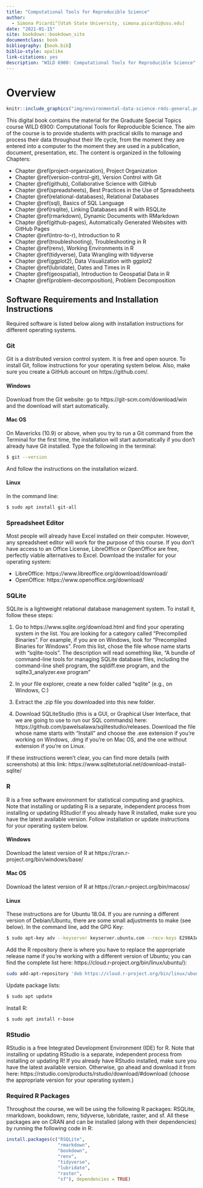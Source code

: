 ```yaml
--- 
title: "Computational Tools for Reproducible Science"
author: 
  - Simona Picardi^[Utah State University, simona.picardi@usu.edu]
date: "2021-01-15"
site: bookdown::bookdown_site
documentclass: book
bibliography: [book.bib]
biblio-style: apalike
link-citations: yes
description: "WILD 6900: Computational Tools for Reproducible Science"
---
```


# Overview {-}

```r
knitr::include_graphics("img/environmental-data-science-r4ds-general.png")
```

This digital book contains the material for the Graduate Special Topics
course WILD 6900: Computational Tools for Reproducible Science. The aim of the course is to provide students with practical skills to manage and process their data throughout their life cycle, from the moment they are entered into a computer to the moment they are used in a publication, document, presentation, etc. The content is organized in the following Chapters:

* Chapter \@ref(project-organization), Project Organization
* Chapter \@ref(version-control-git), Version Control with Git
* Chapter \@ref(github), Collaborative Science with GitHub
* Chapter \@ref(spreadsheets), Best Practices in the Use of Spreadsheets 
* Chapter \@ref(relational-databases), Relational Databases
* Chapter \@ref(sql), Basics of SQL Language 
* Chapter \@ref(rsqlite), Linking Databases and R with RSQLite 
* Chapter \@ref(rmarkdown), Dynamic Documents with RMarkdown
* Chapter \@ref(github-pages), Automatically Generated Websites with GitHub Pages
* Chapter \@ref(intro-to-r), Introduction to R
* Chapter \@ref(troubleshooting), Troubleshooting in R
* Chapter \@ref(renv), Working Environments in R
* Chapter \@ref(tidyverse), Data Wrangling with tidyverse
* Chapter \@ref(ggplot2), Data Visualization with ggplot2
* Chapter \@ref(lubridate), Dates and Times in R
* Chapter \@ref(geospatial), Introduction to Geospatial Data in R
* Chapter \@ref(problem-decomposition), Problem Decomposition

## Software Requirements and Installation Instructions

Required software is listed below along with installation instructions for
different operating systems. 

### Git

Git is a distributed version control system. It is free and open source. To
install Git, follow instructions for your operating system below. Also, make sure you create a GitHub account on https://github.com/.

#### Windows

Download from the Git website: go to https://git-scm.com/download/win and the 
download will start automatically.

#### Mac OS

On Mavericks (10.9) or above, when you try to run a Git command from the 
Terminal for the first time, the installation will start automatically if you 
don't already have Git installed. Type the following in the terminal:

```bash

$ git --version

```

And follow the instructions on the installation wizard. 

#### Linux

In the command line:

```bash

$ sudo apt install git-all

```

### Spreadsheet Editor

Most people will already have Excel installed on their computer. However, any
spreadsheet editor will work for the purpose of this course. If you don't have 
access to an Office License, LibreOffice or OpenOffice are free, perfectly viable alternatives to Excel. Download the installer for your operating system:

* LibreOffice: https://www.libreoffice.org/download/download/ 
* OpenOffice: https://www.openoffice.org/download/

### SQLite

SQLite is a lightweight relational database management system. To install it, 
follow these steps:

1. Go to https://www.sqlite.org/download.html and find your operating system in 
the list. You are looking for a category called "Precompiled Binaries". For 
example, if you are on Windows, look for "Precompiled Binaries for Windows". 
From this list, chose the file whose name starts with "sqlite-tools". The 
description will read something like, "A bundle of command-line tools for 
managing SQLite database files, including the command-line shell program, the 
sqldiff.exe program, and the sqlite3_analyzer.exe program"

2. In your file explorer, create a new folder called "sqlite" (e.g., on Windows,
C:\sqlite)

3. Extract the .zip file you downloaded into this new folder.

4. Download SQLiteStudio (this is a GUI, or Graphical User Interface, that we 
are going to use to run our SQL commands) here: https://github.com/pawelsalawa/sqlitestudio/releases. Download the file whose
name starts with "Install" and choose the .exe extension if you're working on 
Windows, .dmg if you're on Mac OS, and the one without extension if you're on 
Linux. 

If these instructions weren't clear, you can find more details (with screenshots) 
at this link: https://www.sqlitetutorial.net/download-install-sqlite/ 

### R

R is a free software environment for statistical computing and graphics. Note 
that installing or updating R is a separate, independent process from installing
or updating RStudio! If you already have R installed, make sure you have the 
latest available version. Follow installation or update instructions for your 
operating system below.

#### Windows

Download the latest version of R at https://cran.r-project.org/bin/windows/base/

#### Mac OS

Download the latest version of R at https://cran.r-project.org/bin/macosx/

#### Linux

These instructions are for Ubuntu 18.04. If you are running a different version 
of Debian/Ubuntu, there are some small adjustments to make (see below). In the command 
line, add the GPG Key:

```bash

$ sudo apt-key adv --keyserver keyserver.ubuntu.com --recv-keys E298A3A825C0D65DFD57CBB651716619E084DAB9

```

Add the R repository (here is where you have to replace the appropriate release 
name if you're working with a different version of Ubuntu; you can find the 
complete list here: https://cloud.r-project.org/bin/linux/ubuntu/):


```bash

sudo add-apt-repository 'deb https://cloud.r-project.org/bin/linux/ubuntu bionic-cran40/'

```

Update package lists:

```bash

$ sudo apt update
```

Install R:

```bash

$ sudo apt install r-base

```

### RStudio 

RStudio is a free Integrated Development Environment (IDE) for R. Note that 
installing or updating RStudio is a separate, independent process from 
installing or updating R! If you already have RStudio installed, make sure you 
have the latest available version. Otherwise, go ahead and download it from 
here: https://rstudio.com/products/rstudio/download/#download (choose the 
appropriate version for your operating system.)

### Required R Packages

Throughout the course, we will be using the following R packages: RSQLite, 
rmarkdown, bookdown, renv, tidyverse, lubridate, raster, and sf. All these 
packages are on CRAN and can be installed (along with their dependencies) by 
running the following code in R:

```r

install.packages(c("RSQLite",
                   "rmarkdown",
                   "bookdown",
                   "renv",
                   "tidyverse",
                   "lubridate",
                   "raster",
                   "sf"), dependencies = TRUE)

```
